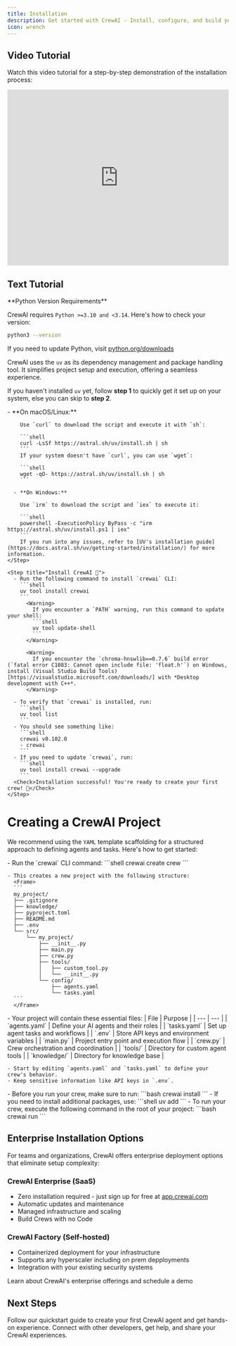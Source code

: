 ```yaml
---
title: Installation
description: Get started with CrewAI - Install, configure, and build your first AI crew
icon: wrench
---
```


## Video Tutorial
Watch this video tutorial for a step-by-step demonstration of the installation process:

<iframe
  width="100%"
  height="400"
  src="https://www.youtube.com/embed/-kSOTtYzgEw"
  title="CrewAI Installation Guide"
  frameborder="0"
  style={{ borderRadius: '10px' }}
  allow="accelerometer; autoplay; clipboard-write; encrypted-media; gyroscope; picture-in-picture"
  allowfullscreen
></iframe>

## Text Tutorial
<Note>
  **Python Version Requirements**

  CrewAI requires `Python >=3.10 and <3.14`. Here's how to check your version:
  ```bash
  python3 --version
  ```

  If you need to update Python, visit [python.org/downloads](https://python.org/downloads)
</Note>

CrewAI uses the `uv` as its dependency management and package handling tool. It simplifies project setup and execution, offering a seamless experience.

If you haven't installed `uv` yet, follow **step 1** to quickly get it set up on your system, else you can skip to **step 2**.

<Steps>
    <Step title="Install uv">
      - **On macOS/Linux:**

        Use `curl` to download the script and execute it with `sh`:

        ```shell
        curl -LsSf https://astral.sh/uv/install.sh | sh
        ```
        If your system doesn't have `curl`, you can use `wget`:

        ```shell
        wget -qO- https://astral.sh/uv/install.sh | sh
        ```

      - **On Windows:**

        Use `irm` to download the script and `iex` to execute it:

        ```shell
        powershell -ExecutionPolicy ByPass -c "irm https://astral.sh/uv/install.ps1 | iex"
        ```
        If you run into any issues, refer to [UV's installation guide](https://docs.astral.sh/uv/getting-started/installation/) for more information.
    </Step>

    <Step title="Install CrewAI 🚀">
      - Run the following command to install `crewai` CLI:
        ```shell
        uv tool install crewai
        ```
          <Warning>
            If you encounter a `PATH` warning, run this command to update your shell:
            ```shell
            uv tool update-shell
            ```
          </Warning>

          <Warning>
            If you encounter the `chroma-hnswlib==0.7.6` build error (`fatal error C1083: Cannot open include file: 'float.h'`) on Windows, install (Visual Studio Build Tools)[https://visualstudio.microsoft.com/downloads/] with *Desktop development with C++*.
          </Warning>

      - To verify that `crewai` is installed, run:
        ```shell
        uv tool list
        ```
      - You should see something like:
        ```shell
        crewai v0.102.0
        - crewai
        ```
      - If you need to update `crewai`, run:
        ```shell
        uv tool install crewai --upgrade
        ```
      <Check>Installation successful! You're ready to create your first crew! 🎉</Check>
    </Step>
</Steps>

# Creating a CrewAI Project

We recommend using the `YAML` template scaffolding for a structured approach to defining agents and tasks. Here's how to get started:

<Steps>
  <Step title="Generate Project Scaffolding">
    - Run the `crewai` CLI command:
      ```shell
      crewai create crew <your_project_name>
      ```

    - This creates a new project with the following structure:
      <Frame>
      ```
      my_project/
      ├── .gitignore
      ├── knowledge/
      ├── pyproject.toml
      ├── README.md
      ├── .env
      └── src/
          └── my_project/
              ├── __init__.py
              ├── main.py
              ├── crew.py
              ├── tools/
              │   ├── custom_tool.py
              │   └── __init__.py
              └── config/
                  ├── agents.yaml
                  └── tasks.yaml
      ```
      </Frame>
  </Step>

  <Step title="Customize Your Project">
    - Your project will contain these essential files:
      | File | Purpose |
      | --- | --- |
      | `agents.yaml` | Define your AI agents and their roles |
      | `tasks.yaml` | Set up agent tasks and workflows |
      | `.env` | Store API keys and environment variables |
      | `main.py` | Project entry point and execution flow |
      | `crew.py` | Crew orchestration and coordination |
      | `tools/` | Directory for custom agent tools |
      | `knowledge/` | Directory for knowledge base |

    - Start by editing `agents.yaml` and `tasks.yaml` to define your crew's behavior.
    - Keep sensitive information like API keys in `.env`.
  </Step>

  <Step title="Run your Crew">
    - Before you run your crew, make sure to run:
      ```bash
      crewai install
      ```
    - If you need to install additional packages, use:
      ```shell
      uv add <package-name>
      ```
    - To run your crew, execute the following command in the root of your project:
      ```bash
      crewai run
      ```
  </Step>
</Steps>

## Enterprise Installation Options

<Note type="info">
For teams and organizations, CrewAI offers enterprise deployment options that eliminate setup complexity:

### CrewAI Enterprise (SaaS)
- Zero installation required - just sign up for free at [app.crewai.com](https://app.crewai.com)
- Automatic updates and maintenance
- Managed infrastructure and scaling
- Build Crews with no Code

### CrewAI Factory (Self-hosted)
- Containerized deployment for your infrastructure
- Supports any hyperscaler including on prem depployments
- Integration with your existing security systems

<Card title="Explore Enterprise Options" icon="building" href="https://crewai.com/enterprise">
  Learn about CrewAI's enterprise offerings and schedule a demo
</Card>
</Note>

## Next Steps

<CardGroup cols={2}>
  <Card
    title="Build Your First Agent"
    icon="code"
    href="/en/quickstart"
  >
    Follow our quickstart guide to create your first CrewAI agent and get hands-on experience.
  </Card>
  <Card
    title="Join the Community"
    icon="comments"
    href="https://community.crewai.com"
  >
    Connect with other developers, get help, and share your CrewAI experiences.
  </Card>
</CardGroup>
